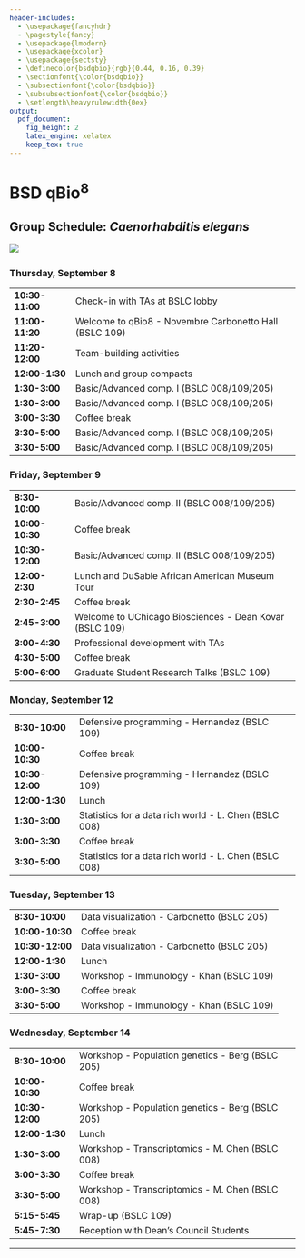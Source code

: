 ```yaml
---
header-includes:
  - \usepackage{fancyhdr}
  - \pagestyle{fancy}
  - \usepackage{lmodern}
  - \usepackage{xcolor}
  - \usepackage{sectsty}
  - \definecolor{bsdqbio}{rgb}{0.44, 0.16, 0.39}
  - \sectionfont{\color{bsdqbio}}
  - \subsectionfont{\color{bsdqbio}}
  - \subsubsectionfont{\color{bsdqbio}}
  - \setlength\heavyrulewidth{0ex}
output:
  pdf_document:
    fig_height: 2
    latex_engine: xelatex
    keep_tex: true
---
```

# BSD qBio$^8$ 

## Group Schedule: *Caenorhabditis elegans*
 ![](https://github.com/StefanoAllesina/BSD-QBio5/raw/master/logo_group/Caenorhabditis_elegans.png)     

### Thursday, September 8 

------------------    ---------------------------------------------------------
**10:30-11:00**       Check-in with TAs at BSLC lobby                          
**11:00-11:20**       Welcome to qBio8 - Novembre Carbonetto Hall (BSLC 109)   
**11:20-12:00**       Team-building activities                                 
**12:00-1:30**        Lunch and group compacts                                 
**1:30-3:00**         Basic/Advanced comp. I (BSLC 008/109/205)                
**1:30-3:00**         Basic/Advanced comp. I (BSLC 008/109/205)                
**3:00-3:30**         Coffee break                                             
**3:30-5:00**         Basic/Advanced comp. I (BSLC 008/109/205)                
**3:30-5:00**         Basic/Advanced comp. I (BSLC 008/109/205)                
------------------    ---------------------------------------------------------

### Friday, September 9 

------------------    ---------------------------------------------------------
**8:30-10:00**        Basic/Advanced comp. II (BSLC 008/109/205)               
**10:00-10:30**       Coffee break                                             
**10:30-12:00**       Basic/Advanced comp. II (BSLC 008/109/205)               
**12:00-2:30**         Lunch and DuSable African American Museum Tour          
**2:30-2:45**         Coffee break                                             
**2:45-3:00**         Welcome to UChicago Biosciences - Dean Kovar (BSLC 109)  
**3:00-4:30**         Professional development with TAs                        
**4:30-5:00**         Coffee break                                             
**5:00-6:00**         Graduate Student Research Talks (BSLC 109)               
------------------    ---------------------------------------------------------

### Monday, September 12 

------------------    ---------------------------------------------------------
**8:30-10:00**        Defensive programming - Hernandez (BSLC 109)             
**10:00-10:30**       Coffee break                                             
**10:30-12:00**       Defensive programming - Hernandez (BSLC 109)             
**12:00-1:30**        Lunch                                                    
**1:30-3:00**         Statistics for a data rich world - L. Chen (BSLC 008)    
**3:00-3:30**         Coffee break                                             
**3:30-5:00**         Statistics for a data rich world - L. Chen (BSLC 008)    
------------------    ---------------------------------------------------------

### Tuesday, September 13 

------------------    ---------------------------------------------------------
**8:30-10:00**        Data visualization - Carbonetto (BSLC 205)               
**10:00-10:30**       Coffee break                                             
**10:30-12:00**       Data visualization - Carbonetto (BSLC 205)               
**12:00-1:30**        Lunch                                                    
**1:30-3:00**         Workshop - Immunology - Khan (BSLC 109)                  
**3:00-3:30**         Coffee break                                             
**3:30-5:00**         Workshop - Immunology - Khan (BSLC 109)                  
------------------    ---------------------------------------------------------

### Wednesday, September 14 

------------------    ---------------------------------------------------------
**8:30-10:00**        Workshop - Population genetics - Berg (BSLC 205)         
**10:00-10:30**       Coffee break                                             
**10:30-12:00**       Workshop - Population genetics - Berg (BSLC 205)         
**12:00-1:30**        Lunch                                                    
**1:30-3:00**         Workshop - Transcriptomics - M. Chen (BSLC 008)          
**3:00-3:30**         Coffee break                                             
**3:30-5:00**         Workshop - Transcriptomics - M. Chen (BSLC 008)          
**5:15-5:45**         Wrap-up (BSLC 109)                                       
**5:45-7:30**         Reception with Dean's Council Students                   
------------------    ---------------------------------------------------------



-------


